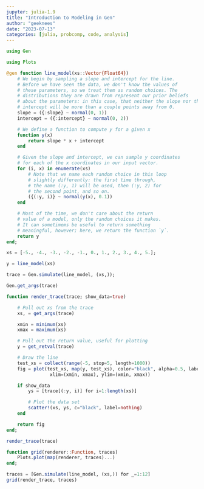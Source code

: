 ```yaml
---
jupyter: julia-1.9
title: "Introduction to Modeling in Gen"
author: "geeknees"
date: "2023-07-13"
categories: [julia, probcomp, code, analysis]
---
```


```julia
using Gen
```

```julia
using Plots
```

```julia
@gen function line_model(xs::Vector{Float64})
    # We begin by sampling a slope and intercept for the line.
    # Before we have seen the data, we don't know the values of
    # these parameters, so we treat them as random choices. The
    # distributions they are drawn from represent our prior beliefs
    # about the parameters: in this case, that neither the slope nor the
    # intercept will be more than a couple points away from 0.
    slope = ({:slope} ~ normal(0, 1))
    intercept = ({:intercept} ~ normal(0, 2))

    # We define a function to compute y for a given x
    function y(x)
        return slope * x + intercept
    end

    # Given the slope and intercept, we can sample y coordinates
    # for each of the x coordinates in our input vector.
    for (i, x) in enumerate(xs)
        # Note that we name each random choice in this loop
        # slightly differently: the first time through,
        # the name (:y, 1) will be used, then (:y, 2) for
        # the second point, and so on.
        ({(:y, i)} ~ normal(y(x), 0.1))
    end

    # Most of the time, we don't care about the return
    # value of a model, only the random choices it makes.
    # It can sometimems be useful to return something
    # meaningful, however; here, we return the function `y`.
    return y
end;
```

```julia
xs = [-5., -4., -3., -2., -1., 0., 1., 2., 3., 4., 5.];
```

```julia
y = line_model(xs)
```

```julia
trace = Gen.simulate(line_model, (xs,));
```

```julia
Gen.get_args(trace)
```

```julia
function render_trace(trace; show_data=true)

    # Pull out xs from the trace
    xs, = get_args(trace)

    xmin = minimum(xs)
    xmax = maximum(xs)

    # Pull out the return value, useful for plotting
    y = get_retval(trace)

    # Draw the line
    test_xs = collect(range(-5, stop=5, length=1000))
    fig = plot(test_xs, map(y, test_xs), color="black", alpha=0.5, label=nothing,
                xlim=(xmin, xmax), ylim=(xmin, xmax))

    if show_data
        ys = [trace[(:y, i)] for i=1:length(xs)]

        # Plot the data set
        scatter!(xs, ys, c="black", label=nothing)
    end

    return fig
end;
```

```julia
render_trace(trace)
```

```julia
function grid(renderer::Function, traces)
    Plots.plot(map(renderer, traces)...)
end;
```

```julia
traces = [Gen.simulate(line_model, (xs,)) for _=1:12]
grid(render_trace, traces)
```


